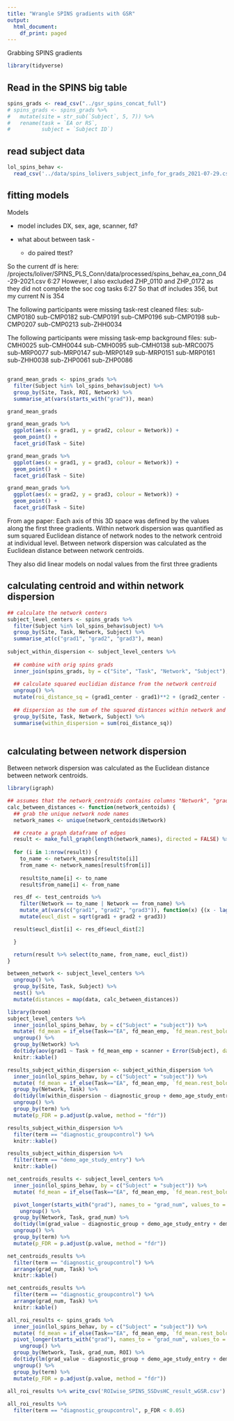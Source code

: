```yaml
---
title: "Wrangle SPINS gradients with GSR"
output:
  html_document:
    df_print: paged
---
```


Grabbing SPINS gradients

```r
library(tidyverse)
```

## Read in the SPINS big table


```r

spins_grads <- read_csv("../gsr_spins_concat_full")
# spins_grads <- spins_grads %>%
#   mutate(site = str_sub(`Subject`, 5, 7)) %>%
#   rename(task = `EA or RS`, 
#          subject = `Subject ID`)
```


## read subject data


```r
lol_spins_behav <- 
  read_csv('../data/spins_lolivers_subject_info_for_grads_2021-07-29.csv')
```


## fitting models

Models

- model includes DX, sex, age, scanner, fd?

- what about between task - 
  - do paired ttest?
  
  
So the current df is here: /projects/loliver/SPINS_PLS_Conn/data/processed/spins_behav_ea_conn_04-29-2021.csv
6:27
However, I also excluded ZHP_0110 and ZHP_0172 as they did not complete the soc cog tasks
6:27
So that df includes 356, but my current N is 354

The following participants were missing task-rest cleaned files:
sub-CMP0180
sub-CMP0182
sub-CMP0191
sub-CMP0196
sub-CMP0198
sub-CMP0207
sub-CMP0213
sub-ZHH0034

The following participants were missing task-emp background files:
sub-CMH0025
sub-CMH0044
sub-CMH0095
sub-CMH0138
sub-MRC0075
sub-MRP0077
sub-MRP0147
sub-MRP0149
sub-MRP0151
sub-MRP0161
sub-ZHH0038
sub-ZHP0061
sub-ZHP0086

## 

```r
grand_mean_grads <- spins_grads %>%
  filter(Subject %in% lol_spins_behav$subject) %>%
  group_by(Site, Task, ROI, Network) %>%
  summarise_at(vars(starts_with("grad")), mean)

grand_mean_grads
```

```r
grand_mean_grads %>%
  ggplot(aes(x = grad1, y = grad2, colour = Network)) +
  geom_point() +
  facet_grid(Task ~ Site)
```
```r
grand_mean_grads %>%
  ggplot(aes(x = grad1, y = grad3, colour = Network)) +
  geom_point() +
  facet_grid(Task ~ Site)
```
```r
grand_mean_grads %>%
  ggplot(aes(x = grad2, y = grad3, colour = Network)) +
  geom_point() +
  facet_grid(Task ~ Site)
```



From age paper:
Each axis of this 3D space was defined by the values along the first three gradients. Within network dispersion was quantified as sum squared Euclidean distance of network nodes to the network centroid at individual level. Between network dispersion was calculated as the Euclidean distance between network centroids.

They also did linear models on nodal values from the first three gradients

## calculating centroid and within network dispersion

```r
## calculate the network centers
subject_level_centers <- spins_grads %>%
  filter(Subject %in% lol_spins_behav$subject) %>%
  group_by(Site, Task, Network, Subject) %>%
  summarise_at(c("grad1", "grad2", "grad3"), mean)
  
subject_within_dispersion <- subject_level_centers %>%
  
  ## combine with orig spins grads
  inner_join(spins_grads, by = c("Site", "Task", "Network", "Subject"), suffix = c("_center", "")) %>%
  
  ## calculate squared euclidian distance from the network centroid  
  ungroup() %>%
  mutate(roi_distance_sq = (grad1_center - grad1)**2 + (grad2_center - grad2)**2 + (grad3_center - grad3)**2) %>% 
  
  ## dispersion as the sum of the squared distances within network and participant
  group_by(Site, Task, Network, Subject) %>%
  summarise(within_dispersion = sum(roi_distance_sq))
  
```

## calculating between network dispersion

Between network dispersion was calculated as the Euclidean distance between network centroids.

```r
library(igraph)

## assumes that the network_centroids contains columns "Network", "grad1", "grad2", "grad3"
calc_between_distances <- function(network_centoids) {
  ## grab the unique network node names
  network_names <- unique(network_centoids$Network)

  ## create a graph dataframe of edges
  result <- make_full_graph(length(network_names), directed = FALSE) %>% as_data_frame()
  
  for (i in 1:nrow(result)) {
    to_name <- network_names[result$to[i]]
    from_name <- network_names[result$from[i]]
   
    result$to_name[i] <- to_name
    result$from_name[i] <- from_name

  res_df <- test_centroids %>%
    filter(Network == to_name | Network == from_name) %>%
    mutate_at(vars(c("grad1", "grad2", "grad3")), function(x) {(x - lag(x))**2}) %>%
    mutate(eucl_dist = sqrt(grad1 + grad2 + grad3))

  result$eucl_dist[i] <- res_df$eucl_dist[2]

  }

  return(result %>% select(to_name, from_name, eucl_dist))
}
```


```r
between_network <- subject_level_centers %>%
  ungroup() %>%
  group_by(Site, Task, Subject) %>%
  nest() %>%
  mutate(distances = map(data, calc_between_distances)) 

```

```r
library(broom)
subject_level_centers %>%
  inner_join(lol_spins_behav, by = c("Subject" = "subject")) %>%
  mutate( fd_mean = if_else(Task=="EA", fd_mean_emp, `fd_mean.rest_bold`)) %>%
  ungroup() %>%
  group_by(Network) %>%
  do(tidy(aov(grad1 ~ Task + fd_mean_emp + scanner + Error(Subject), data = .))) %>%
  knitr::kable()
```
```r
results_subject_within_dispersion <- subject_within_dispersion %>%
  inner_join(lol_spins_behav, by = c("Subject" = "subject")) %>%
  mutate( fd_mean = if_else(Task=="EA", fd_mean_emp, `fd_mean.rest_bold`)) %>%
  group_by(Network, Task) %>%
  do(tidy(lm(within_dispersion ~ diagnostic_group + demo_age_study_entry + demo_sex + fd_mean + scanner, data = .))) %>%
  ungroup() %>%
  group_by(term) %>%
  mutate(p_FDR = p.adjust(p.value, method = "fdr"))

results_subject_within_dispersion %>%
  filter(term == "diagnostic_groupcontrol") %>%
  knitr::kable()
```
```r
results_subject_within_dispersion %>%
  filter(term == "demo_age_study_entry") %>%
  knitr::kable()
```
```r
net_centroids_results <- subject_level_centers %>%
  inner_join(lol_spins_behav, by = c("Subject" = "subject")) %>%
  mutate( fd_mean = if_else(Task=="EA", fd_mean_emp, `fd_mean.rest_bold`)) %>%

  pivot_longer(starts_with("grad"), names_to = "grad_num", values_to = "grad_value") %>%
    ungroup() %>%
  group_by(Network, Task, grad_num) %>%
  do(tidy(lm(grad_value ~ diagnostic_group + demo_age_study_entry + demo_sex + fd_mean + scanner, data = .))) %>%
  ungroup() %>%
  group_by(term) %>%
  mutate(p_FDR = p.adjust(p.value, method = "fdr"))

net_centroids_results %>%
  filter(term == "diagnostic_groupcontrol") %>%
  arrange(grad_num, Task) %>%
  knitr::kable()
```
```r
net_centroids_results %>%
  filter(term == "diagnostic_groupcontrol") %>%
  arrange(grad_num, Task) %>%
  knitr::kable()
```


```r
all_roi_results <- spins_grads %>%
  inner_join(lol_spins_behav, by = c("Subject" = "subject")) %>%
  mutate( fd_mean = if_else(Task=="EA", fd_mean_emp, `fd_mean.rest_bold`)) %>%
  pivot_longer(starts_with("grad"), names_to = "grad_num", values_to = "grad_value") %>%
    ungroup() %>%
  group_by(Network, Task, grad_num, ROI) %>%
  do(tidy(lm(grad_value ~ diagnostic_group + demo_age_study_entry + demo_sex + fd_mean + scanner, data = .))) %>%
  ungroup() %>%
  group_by(term) %>%
  mutate(p_FDR = p.adjust(p.value, method = "fdr"))
  
all_roi_results %>% write_csv('ROIwise_SPINS_SSDvsHC_result_wGSR.csv')
```

```r
all_roi_results %>%
  filter(term == "diagnostic_groupcontrol", p_FDR < 0.05)
```



